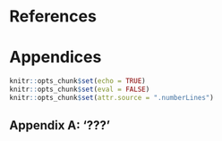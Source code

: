 \newpage
<!-- (References) -->
# References {-}
<div id="refs"></div>


\newpage
<!-- (Appendices) -->
# Appendices {-}
```r
knitr::opts_chunk$set(echo = TRUE)
knitr::opts_chunk$set(eval = FALSE)
knitr::opts_chunk$set(attr.source = ".numberLines")
```

## Appendix A: '???' {-}
```r
```

